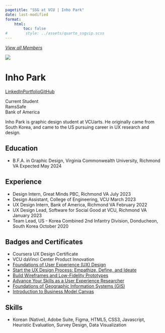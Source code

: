 ---
pagetitle: "SSG at VCU | Inho Park"
date: last-modified
format:
    html:
        toc: false
#        style: ../assets/quarto_ssgvip.scss
---
<a id="goback-btn" href="./index.html">
<i class="bi bi-arrow-left-circle">
View all Members
</i>
</a>

<div class='profile-wrap'>

<div class='profile-bio'>

<div class='profile-pic-frame'>
<div class='profile-pic'>
<img src='../assets/parki2.png' class='img-fluid'>
</div>
</div>

<div class='profile-name-links'>
<h1>Inho Park</h1>
<div class='profile-links'><p>
<a href='www.linkedin.com/in/inhoprk'><i class='bi bi-linkedin'></i>LinkedIn</a><a href='https://www.inhodesign.com/'><i class='bi bi-link-45deg'></i>Portfolio</a><a href='https://github.com/inoxprk'><i class='bi bi-github'></i>GitHub</a>
</p>
</div>
</div>
  
<div class='member-status'>
<div class='status-wrap'>
<div class='status'>Current Student</div>
<div class='project'>RamsSafe</div><div class='project'>Bank of America</div>
</div>
</div>


<p>
Inho Park is graphic design student at VCUarts. He originally came from South Korea, and came to the US pursuing career in UX research and design.
</p>



</div>


## Education

* <span class='item'>B.F.A. in Graphic Design, Virginia Commonwealth University, Richmond VA
 <span class='date'>Expected May 2024</span></span>

## Experience

* <span class='item'>Design Intern, Great Minds PBC, Richmond VA
 <span class='date'>July 2023</span></span>
* <span class='item'>Design Assistant, College of Engineering, VCU
 <span class='date'>March 2023</span></span>
* <span class='item'>UX Design Intern, Bank of America, Richmond VA
 <span class='date'>February 2022</span></span>
* <span class='item'>UX Design Lead, Software for Social Good at VCU, Richmond VA
 <span class='date'>January 2023</span></span>
* <span class='item'>Team Lead, US - Korea Combined 2nd Infantry Division, Donducheon, South Korea
 <span class='date'>October 2020</span></span>

## Badges and Certificates

* <span class='item'>Coursera UX Design Certificate</span>
* <span class='item'>VCU daVinci Center Product Innovation</span>
* <span class='item'>[Foundations of User Experience (UX) Design](https://www.coursera.org/account/accomplishments/certificate/ZQ497T6FVKG5)</span>
* <span class='item'>[Start the UX Design Process: Empathize, Define, and Ideate](https://www.coursera.org/account/accomplishments/certificate/JSBY2GY7L4D6)</span>
* <span class='item'>[Build Wireframes and Low-Fidelity Prototypes](https://www.coursera.org/account/accomplishments/certificate/PBH232UJVEQW)</span>
* <span class='item'>[Advance Your Skills as a User Experience Researcher](https://www.linkedin.com/learning/certificates/a154ad22b84cad39de714b90d6c961ba69bc5efe4ebe1729a5b63f271d75aeab?u=76209018)</span>
* <span class='item'>[Foundations of Geographic Information Systems (GIS)](https://www.linkedin.com/learning/certificates/b869fdff785477fa9b0ef54b8e4d3e0d59e6d7a4c7cdd207a14c3b775607b4ef?u=76209018)</span>
* <span class='item'>[Introduction to Business Model Canvas](https://www.credly.com/badges/5f648601-5ee4-4e65-a883-76b6f24133c1?source=linked_in_profile)</span>

## Skills

* <span class='item'>Korean (Native), Adobe Suite, Figma, HTML5, CSS3, Javascript, Heuristic Evaluation, Survey Design, Data Visualization</span>


</div>
             

